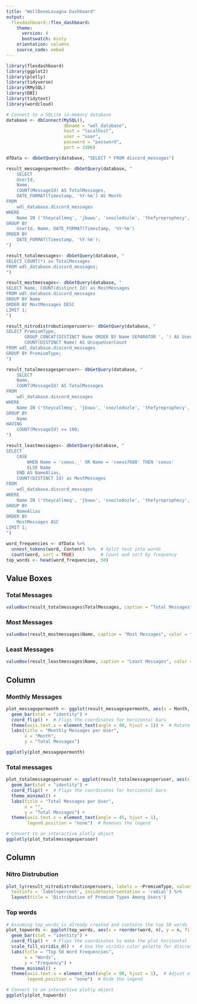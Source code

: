 ```yaml
---
title: "WellDoneLasagna Dashboard"
output:
  flexdashboard::flex_dashboard:
    theme: 
      version: 4
      bootswatch: minty
    orientation: columns
    source_code: embed
---
```


```r
library(flexdashboard)
library(ggplot2)
library(plotly)
library(tidyverse)
library(RMySQL)
library(DBI)
library(tidytext)
library(wordcloud)
```

```r
# Connect to a SQLite in-memory database
database <- dbConnect(MySQL(), 
                      dbname = "wdl_database",
                      host = "localhost",
                      user = "user",
                      password = "password",
                      port = 3306)

dfData <- dbGetQuery(database, "SELECT * FROM discord_messages")
```

```r
result_messagespermonth<- dbGetQuery(database, "
    SELECT
    UserId,
    Name,
    COUNT(MessageId) AS TotalMessages,
    DATE_FORMAT(Timestamp, '%Y-%m') AS Month
FROM
    wdl_database.discord_messages
WHERE
    Name IN ('theycallmeq', 'jbuwu', 'snozledozle', 'thefyreprophecy', 'joppertje','lykozen','coeus._','coeus7680')
GROUP BY
    UserId, Name, DATE_FORMAT(Timestamp, '%Y-%m')
ORDER BY
    DATE_FORMAT(Timestamp, '%Y-%m');
")

result_totalmessages<- dbGetQuery(database, "
SELECT COUNT(*) as TotalMessages
FROM wdl_database.discord_messages;
")

result_mostmessages<- dbGetQuery(database, "
SELECT Name, COUNT(distinct Id) as MostMessages 
FROM wdl_database.discord_messages
GROUP BY Name
ORDER BY MostMessages DESC
LIMIT 1;
")

result_nitrodistrobutionperusers<- dbGetQuery(database, "
SELECT PremiumType, 
       GROUP_CONCAT(DISTINCT Name ORDER BY Name SEPARATOR ', ') AS Users, 
       COUNT(DISTINCT Name) AS UniqueUserCount
FROM wdl_database.discord_messages
GROUP BY PremiumType;
")

result_totalmessagesperuser<- dbGetQuery(database, "
    SELECT
    Name,
    COUNT(MessageId) AS TotalMessages
FROM
    wdl_database.discord_messages
WHERE
    Name IN ('theycallmeq', 'jbuwu', 'snozledozle', 'thefyreprophecy', 'joppertje','lykozen','coeus._','coeus7680')
GROUP BY
    Name
HAVING
    COUNT(MessageId) >= 100;
")

result_leastmessages<- dbGetQuery(database, "
SELECT
    CASE 
        WHEN Name = 'coeus._' OR Name = 'coeus7680' THEN 'coeus'
        ELSE Name
    END AS NameAlias,
    COUNT(DISTINCT Id) as MostMessages
FROM
    wdl_database.discord_messages
WHERE
    Name IN ('theycallmeq', 'jbuwu', 'snozledozle', 'thefyreprophecy', 'joppertje', 'lykozen', 'coeus._', 'coeus7680')
GROUP BY
    NameAlias
ORDER BY
    MostMessages ASC
LIMIT 1;
")

word_frequencies <- dfData %>% 
  unnest_tokens(word, Content) %>%  # Split text into words
  count(word, sort = TRUE)          # Count and sort by frequency
top_words <- head(word_frequencies, 50)
```

Value Boxes {data-width=100}
-------------------------------------

### Total Messages

```r
valueBox(result_totalmessages$TotalMessages, caption = "Total Messages", icon = "fa-comments")
```

### Most Messages

```r
valueBox(result_mostmessages$Name, caption = "Most Messages", color = "info", icon = "fa-comments")
```

### Least Messages
```r
valueBox(result_leastmessages$Name, caption = "Least Messages", color = "danger", icon = "fa-comments")
```

Column {data-width=500 .tabset}
-----------------------------------------------------------------------

### Monthly Messages

```r
plot_messagepermonth <- ggplot(result_messagespermonth, aes(x = Month, y = TotalMessages, fill = Name)) +
  geom_bar(stat = "identity") +
  coord_flip() +  # Flips the coordinates for horizontal bars
  theme(axis.text.x = element_text(angle = 90, hjust = 1)) +  # Rotate x-axis labels if needed
  labs(title = "Monthly Messages per User", 
       x = "Month", 
       y = "Total Messages")

ggplotly(plot_messagepermonth)
```

### Total messages

```r
plot_totalmessagesperuser <- ggplot(result_totalmessagesperuser, aes(x = Name, y = TotalMessages, fill = Name)) +
  geom_bar(stat = "identity") +
  coord_flip() +  # Flips the coordinates for horizontal bars
  theme_minimal() +
  labs(title = "Total Messages per User",
       x = "",
       y = "Total Messages") +
  theme(axis.text.x = element_text(angle = 45, hjust = 1),
        legend.position = "none")  # Removes the legend

# Convert to an interactive plotly object
ggplotly(plot_totalmessagesperuser)
```




Column {data-height=500}
-----------------------------------------------------------------------

### Nitro Distrubution

```r
plot_ly(result_nitrodistrobutionperusers, labels = ~PremiumType, values = ~UniqueUserCount, type = 'pie',
  textinfo = 'label+percent', insidetextorientation = 'radial') %>%
  layout(title = 'Distribution of Premium Types Among Users')
```

### Top words

```r
# Assuming top_words is already created and contains the top 50 words
plot_topwords <- ggplot(top_words, aes(x = reorder(word, n), y = n, fill = word)) +
  geom_bar(stat = "identity") +
  coord_flip() +  # Flips the coordinates to make the plot horizontal
  scale_fill_viridis_d() +  # Use the viridis color palette for discrete data
  labs(title = "Top 50 Word Frequencies",
       x = "Words",
       y = "Frequency") +
  theme_minimal() +
  theme(axis.text.x = element_text(angle = 90, hjust = 1),  # Adjust x-axis labels for readability
        legend.position = "none")  # Hide the legend

# Convert to an interactive plotly object
ggplotly(plot_topwords)
```
